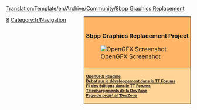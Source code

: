 <noinclude>[[Translation:Template/en/Archive/Community/8bpp Graphics Replacement]]</noinclude><noinclude></noinclude>
<div style="float:right; padding-left:12px; background:#ffffff;">
<div style="border:1px solid #000000; background:#ffb466; padding:5px; -moz-border-radius-topleft:5px; -moz-border-radius-topright:5px; font-size: 12pt;">
<div style="text-align:center; margin-bottom:1em"><strong style="font-size:1em">{{PAGENAME}}<br />8bpp Graphics Replacement Project</strong></div>
[[File:en/Archive/Community/OpenGFX Screenshot.png|center|OpenGFX Screenshot]]
</div>
<div style="border:1px solid black; border-top-width: 0px; background:#ffd496; padding:5px; -moz-border-radius-bottomleft:5px; -moz-border-radius-bottomright:8px; font-size: 8pt; font-weight:bold">
[[fr/Archive/Community/LisezMoi OpenGFX|OpenGFX Readme]]<br />

[http://www.tt-forums.net/viewtopic.php?t=38122 Débat sur le développement dans le TT Forums]<br/>
[http://www.tt-forums.net/viewtopic.php?t=40162 Fil des éditions dans le TT Forums]<br/>
[http://bundles.openttdcoop.org/opengfx/releases Téléchargements de la DevZone]<br>
[http://dev.openttdcoop.org/projects/OpenGFX/ Page du projet à l'DevZone]<br/>
</div>
</div><includeonly>[[Category:fr/Archive/Community/8bpp Graphics Replacement|{{PAGENAME}}]]</includeonly><noinclude>

[[Category:fr/Modéles|8]][[Category:fr/Navigation]]
</noinclude>